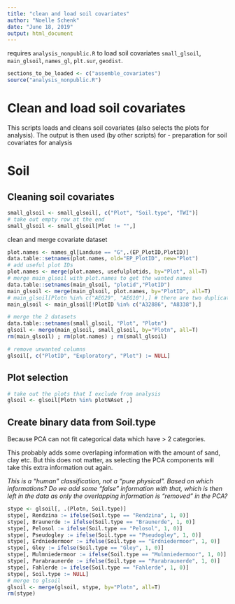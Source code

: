 ```yaml
---
title: "clean and load soil covariates"
author: "Noelle Schenk"
date: "June 18, 2019"
output: html_document
---
```

requires `analysis_nonpublic.R` to load soil covariates `small_glsoil`, `main_glsoil`, `names_gl`, `plt.sur`, `geodist`.
```r
sections_to_be_loaded <- c("assemble_covariates")
source("analysis_nonpublic.R")
```


# Clean and load soil covariates
This scripts loads and cleans soil covariates (also selects the plots for analysis). The output is then used (by other scripts) for 
- preparation for soil covariates for analysis


# Soil
## Cleaning soil covariates
```r
small_glsoil <- small_glsoil[, c("Plot", "Soil.type", "TWI")]
# take out empty row at the end
small_glsoil <- small_glsoil[Plot != "",]
```

clean and merge covariate dataset
```r
plot.names <- names_gl[Landuse == "G",.(EP_PlotID,PlotID)]
data.table::setnames(plot.names, old="EP_PlotID", new="Plot")
# add useful plot IDs
plot.names <- merge(plot.names, usefulplotids, by="Plot", all=T)
# merge main_glsoil with plot.names to get the wanted names
data.table::setnames(main_glsoil, "plotid","PlotID")
main_glsoil <- merge(main_glsoil, plot.names, by="PlotID", all=T)
# main_glsoil[Plotn %in% c("AEG29", "AEG10"),] # there are two duplicated rows without data
main_glsoil <- main_glsoil[!PlotID %in% c("A32886", "A8338"),]

# merge the 2 datasets
data.table::setnames(small_glsoil, "Plot", "Plotn")
glsoil <- merge(main_glsoil, small_glsoil, by="Plotn", all=T)
rm(main_glsoil) ; rm(plot.names) ; rm(small_glsoil)

# remove unwanted columns
glsoil[, c("PlotID", "Exploratory", "Plot") := NULL]
```

## Plot selection
```r
# take out the plots that I exclude from analysis
glsoil <- glsoil[Plotn %in% plotNAset ,]
```

## Create binary data from Soil.type
Because PCA can not fit categorical data which have > 2 categories. 

This probably adds some overlaping information with the amount of sand, clay etc. But this does not matter, as selecting the PCA components will take this extra information out again.

*This is a "human" classification, not a "pure physical". Based on which informations? Do we add some "false" information with that, which is then left in the data as only the overlapping information is "removed" in the PCA?*

```r
stype <- glsoil[, .(Plotn, Soil.type)]
stype[, Rendzina := ifelse(Soil.type == "Rendzina", 1, 0)]
stype[, Braunerde := ifelse(Soil.type == "Braunerde", 1, 0)]
stype[, Pelosol := ifelse(Soil.type == "Pelosol", 1, 0)]
stype[, Pseudogley := ifelse(Soil.type == "Pseudogley", 1, 0)]
stype[, Erdniedermoor := ifelse(Soil.type == "Erdniedermoor", 1, 0)]
stype[, Gley := ifelse(Soil.type == "Gley", 1, 0)]
stype[, Mulmniedermoor := ifelse(Soil.type == "Mulmniedermoor", 1, 0)]
stype[, Parabraunerde := ifelse(Soil.type == "Parabraunerde", 1, 0)]
stype[, Fahlerde := ifelse(Soil.type == "Fahlerde", 1, 0)]
stype[, Soil.type := NULL]
# merge to glsoil
glsoil <- merge(glsoil, stype, by="Plotn", all=T)
rm(stype)
```

